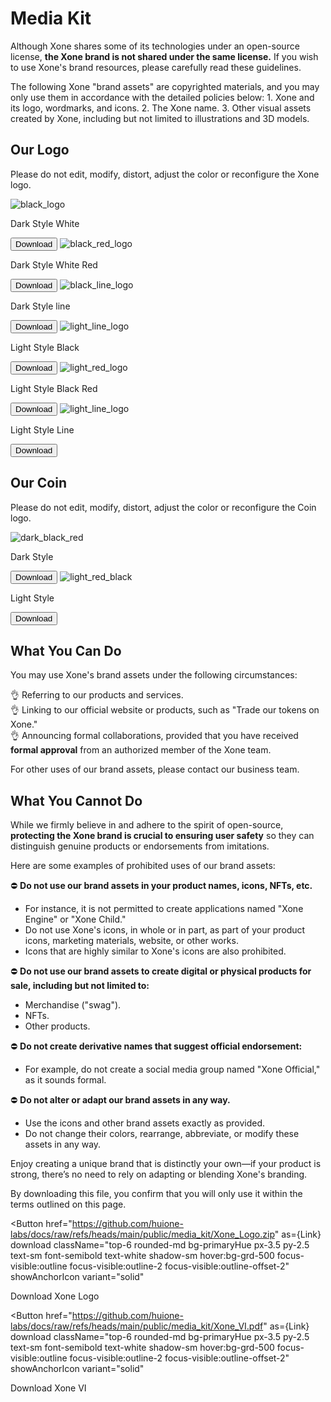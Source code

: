 
# Media Kit

Although Xone shares some of its technologies under an open-source license, **the Xone brand is not shared under the same license.** If you wish to use Xone's brand resources, please carefully read these guidelines.  

<Callout type="warning" emoji="⚠️">
  The following Xone "brand assets" are copyrighted materials, and you may only use them in accordance with the detailed policies below:  
  1. Xone and its logo, wordmarks, and icons.  
  2. The Xone name.  
  3. Other visual assets created by Xone, including but not limited to illustrations and 3D models.  
</Callout>

## Our Logo

Please do not edit, modify, distort, adjust the color or reconfigure the Xone logo.

<div class="mt-2 grid grid-cols-2 sm:grid-cols-4 lg:grid-cols-3 gap-2">
  <Card isFooterBlurred className="border-none" radius="lg">
    <Image
      alt="black_logo"
      className="object-cover"
      src="/images/black_logo.png"
      width={300}
    />
    <CardFooter className="justify-between before:bg-white/10 border-white/20 border-1 overflow-hidden py-1 absolute before:rounded-xl rounded-large bottom-1 w-[calc(100%_-_8px)] shadow-small ml-1 z-10">
      <p className="text-tiny text-white/80">Dark Style White</p>
      <Button
        as={Link}
        download
        href="https://github.com/huione-labs/docs/raw/refs/heads/main/public/media_kit/Dark_Style_Logo_White.zip"
        className="text-tiny text-white bg-black/20"
        color="default"
        radius="lg"
        size="sm"
        variant="flat"
      >
        Download
      </Button>
    </CardFooter>
  </Card>
  <Card isFooterBlurred className="border-none" radius="lg">
    <Image
      alt="black_red_logo"
      className="object-cover"
      src="/images/black_red_logo.png"
      width={300}
    />
    <CardFooter className="justify-between before:bg-white/10 border-white/20 border-1 overflow-hidden py-1 absolute before:rounded-xl rounded-large bottom-1 w-[calc(100%_-_8px)] shadow-small ml-1 z-10">
      <p className="text-tiny text-white/80">Dark Style White Red</p>
      <Button
        as={Link}
        download
        href="https://github.com/huione-labs/docs/raw/refs/heads/main/public/media_kit/Dark_Style_Logo_White_Red.zip"
        className="text-tiny text-white bg-black/20"
        color="default"
        radius="lg"
        size="sm"
        variant="flat"
      >
        Download
      </Button>
    </CardFooter>
  </Card>
  <Card isFooterBlurred className="border-none" radius="lg">
    <Image
      alt="black_line_logo"
      className="object-cover"
      src="/images/black_line_logo.png"
      width={300}
    />
    <CardFooter className="justify-between before:bg-white/10 border-white/20 border-1 overflow-hidden py-1 absolute before:rounded-xl rounded-large bottom-1 w-[calc(100%_-_8px)] shadow-small ml-1 z-10">
      <p className="text-tiny text-white/80">Dark Style line</p>
      <Button
        as={Link}
        download
        href="https://github.com/huione-labs/docs/raw/refs/heads/main/public/media_kit/Dark_Style_Logo_Line.zip"
        className="text-tiny text-white bg-black/20"
        color="default"
        radius="lg"
        size="sm"
        variant="flat"
      >
        Download
      </Button>
    </CardFooter>
  </Card>
  <Card isFooterBlurred className="border-none" radius="lg">
    <Image
      alt="light_line_logo"
      className="object-cover"
      src="/images/light_logo.png"
      width={300}
    />
    <CardFooter className="justify-between before:bg-white/10 border-white/20 border-1 overflow-hidden py-1 absolute before:rounded-xl rounded-large bottom-1 w-[calc(100%_-_8px)] shadow-small ml-1 z-10">
      <p className="text-tiny text-black dark:text-white/80">Light Style Black</p>
      <Button
        as={Link}
        download
        href="https://github.com/huione-labs/docs/raw/refs/heads/main/public/media_kit/Light_Style_Logo_Black.zip"
        className="text-tiny text-black dark:dark:text-white/80 bg-black/20"
        color="default"
        radius="lg"
        size="sm"
        variant="flat"
      >
        Download
      </Button>
    </CardFooter>
  </Card>
  <Card isFooterBlurred className="border-none" radius="lg">
    <Image
      alt="light_red_logo"
      className="object-cover"
      src="/images/light_red_logo.png"
      width={300}
    />
    <CardFooter className="justify-between before:bg-white/10 border-white/20 border-1 overflow-hidden py-1 absolute before:rounded-xl rounded-large bottom-1 w-[calc(100%_-_8px)] shadow-small ml-1 z-10">
      <p className="text-tiny text-black dark:text-white/80">Light Style Black Red</p>
      <Button
        as={Link}
        download
        href="https://github.com/huione-labs/docs/raw/refs/heads/main/public/media_kit/Light_Style_Logo_Black_Red.zip"
        className="text-tiny text-black dark:dark:text-white/80 bg-black/20"
        color="default"
        radius="lg"
        size="sm"
        variant="flat"
      >
        Download
      </Button>
    </CardFooter>
  </Card>
  <Card isFooterBlurred className="border-none" radius="lg">
    <Image
      alt="light_line_logo"
      className="object-cover"
      src="/images/light_line_logo.png"
      width={300}
    />
    <CardFooter className="justify-between before:bg-white/10 border-white/20 border-1 overflow-hidden py-1 absolute before:rounded-xl rounded-large bottom-1 w-[calc(100%_-_8px)] shadow-small ml-1 z-10">
      <p className="text-tiny text-black dark:text-white/80">Light Style Line</p>
      <Button
        as={Link}
        download
        href="https://github.com/huione-labs/docs/raw/refs/heads/main/public/media_kit/Light_Style_Logo_Line.zip"
        className="text-tiny text-black dark:dark:text-white/80 bg-black/20"
        color="default"
        radius="lg"
        size="sm"
        variant="flat"
      >
        Download
      </Button>
    </CardFooter>
  </Card>
</div>

## Our Coin

Please do not edit, modify, distort, adjust the color or reconfigure the Coin logo.

<div class="mt-2 grid grid-cols-[repeat(auto-fit,minmax(200px,1fr))] gap-2">
  <Card isFooterBlurred className="border-none" radius="lg">
    <Image
      alt="dark_black_red"
      className="object-cover"
      src="/images/dark_black_red.png"
      width={412}
    />
    <CardFooter className="justify-between before:bg-white/10 border-white/20 border-1 overflow-hidden py-1 absolute before:rounded-xl rounded-large bottom-1 w-[calc(100%_-_8px)] shadow-small ml-1 z-10">
      <p className="text-tiny text-white/80">Dark Style</p>
      <Button
        as={Link}
        download
        href="https://github.com/huione-labs/docs/raw/refs/heads/main/public/media_kit/Dark_Style_Coin_White_Red.zip"
        className="text-tiny text-white bg-black/20"
        color="default"
        radius="lg"
        size="sm"
        variant="flat"
      >
        Download
      </Button>
    </CardFooter>
  </Card>
  <Card isFooterBlurred className="border-none" radius="lg">
    <Image
      alt="light_red_black"
      className="object-cover"
      src="/images/light_red_black.png"
      width={412}
    />
    <CardFooter className="justify-between before:bg-white/10 border-white/20 border-1 overflow-hidden py-1 absolute before:rounded-xl rounded-large bottom-1 w-[calc(100%_-_8px)] shadow-small ml-1 z-10">
      <p className="text-tiny text-black dark:text-white/80">Light Style</p>
      <Button
        href="https://github.com/huione-labs/docs/raw/refs/heads/main/public/media_kit/Light_Style_Coin_Black_Red.zip"
        as={Link}
        download
        className="text-tiny text-black dark:dark:text-white/80 bg-black/20"
        color="default"
        radius="lg"
        size="sm"
        variant="flat"
      >
        Download
      </Button>
    </CardFooter>
  </Card>
</div>


## What You Can Do

You may use Xone's brand assets under the following circumstances:  

👌 Referring to our products and services.  
👌 Linking to our official website or products, such as "Trade our tokens on Xone."  
👌 Announcing formal collaborations, provided that you have received **formal approval** from an authorized member of the Xone team.  

For other uses of our brand assets, please contact our <Link className='text-primaryHue' isExternal showAnchorIcon href="mailto:business@xone.org">business team</Link>.  


## What You Cannot Do

While we firmly believe in and adhere to the spirit of open-source, **protecting the Xone brand is crucial to ensuring user safety** so they can distinguish genuine products or endorsements from imitations.  

Here are some examples of prohibited uses of our brand assets:  

⛔️ **Do not use our brand assets in your product names, icons, NFTs, etc.**  
- For instance, it is not permitted to create applications named "Xone Engine" or "Xone Child."  
- Do not use Xone's icons, in whole or in part, as part of your product icons, marketing materials, website, or other works.  
- Icons that are highly similar to Xone's icons are also prohibited.  

⛔️ **Do not use our brand assets to create digital or physical products for sale, including but not limited to:**  
- Merchandise ("swag").  
- NFTs.  
- Other products.  

⛔️ **Do not create derivative names that suggest official endorsement:**  
- For example, do not create a social media group named "Xone Official," as it sounds formal.  

⛔️ **Do not alter or adapt our brand assets in any way.**  
- Use the icons and other brand assets exactly as provided.  
- Do not change their colors, rearrange, abbreviate, or modify these assets in any way.  

Enjoy creating a unique brand that is distinctly your own—if your product is strong, there’s no need to rely on adapting or blending Xone's branding.

By downloading this file, you confirm that you will only use it within the terms outlined on this page.

<Button
  href="https://github.com/huione-labs/docs/raw/refs/heads/main/public/media_kit/Xone_Logo.zip"
  as={Link}
  download
  className="top-6 rounded-md bg-primaryHue px-3.5 py-2.5 text-sm font-semibold text-white shadow-sm hover:bg-grd-500 focus-visible:outline focus-visible:outline-2 focus-visible:outline-offset-2"
  showAnchorIcon
  variant="solid"
>
  Download Xone Logo
</Button>

<Button
  href="https://github.com/huione-labs/docs/raw/refs/heads/main/public/media_kit/Xone_VI.pdf"
  as={Link}
  download
  className="top-6 rounded-md bg-primaryHue px-3.5 py-2.5 text-sm font-semibold text-white shadow-sm hover:bg-grd-500 focus-visible:outline focus-visible:outline-2 focus-visible:outline-offset-2"
  showAnchorIcon
  variant="solid"
>
  Download Xone VI
</Button>